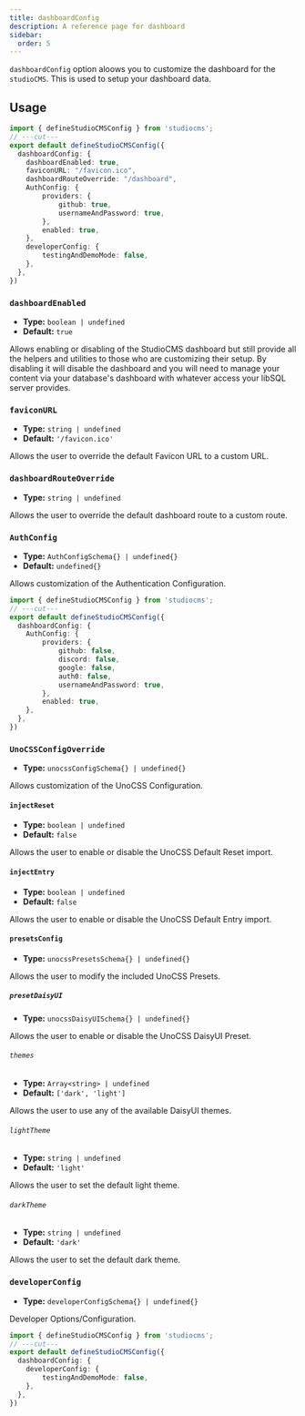 ```yaml
---
title: dashboardConfig
description: A reference page for dashboard
sidebar:
  order: 5
---
```


`dashboardConfig` option aloows you to customize the dashboard for the `studioCMS`. This is used to setup your dashboard data.

## Usage

```ts twoslash {2-16} title="studiocms.config.mjs"
import { defineStudioCMSConfig } from 'studiocms';
// ---cut---
export default defineStudioCMSConfig({
  dashboardConfig: {
    dashboardEnabled: true,
    faviconURL: "/favicon.ico",
    dashboardRouteOverride: "/dashboard",
    AuthConfig: {
        providers: {
            github: true,
            usernameAndPassword: true,
        },
        enabled: true,
    },
    developerConfig: {
        testingAndDemoMode: false,
    },
  },
})
```

### `dashboardEnabled`

- **Type:** `boolean | undefined`
- **Default:** `true`

Allows enabling or disabling of the StudioCMS dashboard but still provide all the helpers and utilities to those who are customizing their setup. By disabling it will disable the dashboard and you will need to manage your content via your database's dashboard with whatever access your libSQL server provides.


### `faviconURL`

- **Type:** `string | undefined`
- **Default:** `'/favicon.ico'`

Allows the user to override the default Favicon URL to a custom URL.

### `dashboardRouteOverride`

- **Type:** `string | undefined`

Allows the user to override the default dashboard route to a custom route.

### `AuthConfig`

- **Type:** `AuthConfigSchema{} | undefined{}`
- **Default:** `undefined{}`

Allows customization of the Authentication Configuration.

```ts twoslash {3-12} title="studiocms.config.mjs"
import { defineStudioCMSConfig } from 'studiocms';
// ---cut---
export default defineStudioCMSConfig({
  dashboardConfig: {
    AuthConfig: {
        providers: {
            github: false,
            discord: false,
            google: false,
            auth0: false,
            usernameAndPassword: true,
        },
        enabled: true,
    },
  },
})
```

### `UnoCSSConfigOverride`

- **Type:** `unocssConfigSchema{} | undefined{}`

Allows customization of the UnoCSS Configuration.

#### `injectReset`

- **Type:** `boolean | undefined`
- **Default:** `false`

Allows the user to enable or disable the UnoCSS Default Reset import.

#### `injectEntry`

- **Type:** `boolean | undefined`
- **Default:** `false`

Allows the user to enable or disable the UnoCSS Default Entry import.

#### `presetsConfig`

- **Type:** `unocssPresetsSchema{} | undefined{}`

Allows the user to modify the included UnoCSS Presets.

##### `presetDaisyUI`

- **Type:** `unocssDaisyUISchema{} | undefined{}`

Allows the user to enable or disable the UnoCSS DaisyUI Preset.

###### `themes`

- **Type:** `Array<string> | undefined`
- **Default:** `['dark', 'light']`

Allows the user to use any of the available DaisyUI themes.

###### `lightTheme`

- **Type:** `string | undefined`
- **Default:** `'light'`

Allows the user to set the default light theme.

###### `darkTheme`

- **Type:** `string | undefined`
- **Default:** `'dark'`

Allows the user to set the default dark theme.

### `developerConfig`

- **Type:** `developerConfigSchema{} | undefined{}`

Developer Options/Configuration.

```ts twoslash {3-5} title="studiocms.config.mjs"
import { defineStudioCMSConfig } from 'studiocms';
// ---cut---
export default defineStudioCMSConfig({
  dashboardConfig: {
    developerConfig: {
        testingAndDemoMode: false,
    },
  },
})
```
